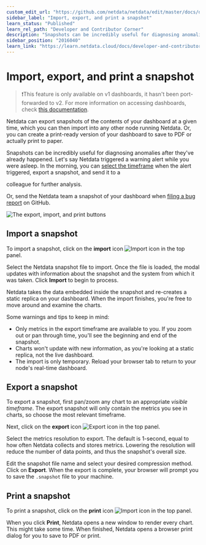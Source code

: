 ```yaml
---
custom_edit_url: "https://github.com/netdata/netdata/edit/master/docs/dashboards-and-charts/import-export-print-snapshot.md"
sidebar_label: "Import, export, and print a snapshot"
learn_status: "Published"
learn_rel_path: "Developer and Contributor Corner"
description: "Snapshots can be incredibly useful for diagnosing anomalies after they've already happened, and are interoperable with any other node running Netdata."
sidebar_position: "2016040"
learn_link: "https://learn.netdata.cloud/docs/developer-and-contributor-corner/import-export-and-print-a-snapshot"
---
```


# Import, export, and print a snapshot

> ❗This feature is only available on v1 dashboards, it hasn't been port-forwarded to v2.
> For more information on accessing dashboards, check [this documentation](/docs/dashboards-and-charts).

Netdata can export snapshots of the contents of your dashboard at a given time, which you can then import into any other
node running Netdata. Or, you can create a print-ready version of your dashboard to save to PDF or actually print to
paper.

Snapshots can be incredibly useful for diagnosing anomalies after they've already happened. Let's say Netdata triggered a warning alert while you were asleep. In the morning, you can [select the
timeframe](/docs/dashboards-and-charts/time-controls) when the alert triggered, export a snapshot, and send it to a

colleague for further analysis.

Or, send the Netdata team a snapshot of your dashboard when [filing a bug report](https://github.com/netdata/netdata/issues/new?assignees=&labels=bug%2Cneeds+triage&template=BUG_REPORT.yml) on GitHub.

![The export, import, and print
buttons](https://user-images.githubusercontent.com/1153921/114218399-360fb600-991e-11eb-8dea-fabd2bffc5b3.gif)

## Import a snapshot

To import a snapshot, click on the **import** icon ![Import
icon](https://raw.githubusercontent.com/netdata/netdata-ui/98e31799c1ec0983f433537ff16d2ac2b0d994aa/src/components/icon/assets/upload.svg)
in the top panel.

Select the Netdata snapshot file to import. Once the file is loaded, the modal updates with information about the
snapshot and the system from which it was taken. Click **Import** to begin to process.

Netdata takes the data embedded inside the snapshot and re-creates a static replica on your dashboard. When the import
finishes, you're free to move around and examine the charts.

Some warnings and tips to keep in mind:

- Only metrics in the export timeframe are available to you. If you zoom out or pan through time, you'll see the
  beginning and end of the snapshot.
- Charts won't update with new information, as you're looking at a static replica, not the live dashboard.
- The import is only temporary. Reload your browser tab to return to your node's real-time dashboard.

## Export a snapshot

To export a snapshot, first pan/zoom any chart to an appropriate _visible timeframe_. The export snapshot will only
contain the metrics you see in charts, so choose the most relevant timeframe.

Next, click on the **export** icon ![Export
icon](https://raw.githubusercontent.com/netdata/netdata-ui/98e31799c1ec0983f433537ff16d2ac2b0d994aa/src/components/icon/assets/download.svg)
in the top panel.

Select the metrics resolution to export. The default is 1-second, equal to how often Netdata collects and stores
metrics. Lowering the resolution will reduce the number of data points, and thus the snapshot's overall size.

Edit the snapshot file name and select your desired compression method. Click on **Export**. When the export is
complete, your browser will prompt you to save the `.snapshot` file to your machine.

## Print a snapshot

To print a snapshot, click on the **print** icon ![Import
icon](https://raw.githubusercontent.com/netdata/netdata-ui/98e31799c1ec0983f433537ff16d2ac2b0d994aa/src/components/icon/assets/print.svg)
in the top panel.

When you click **Print**, Netdata opens a new window to render every chart. This might take some time. When finished,
Netdata opens a browser print dialog for you to save to PDF or print.
